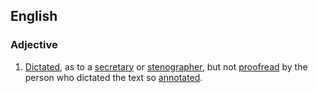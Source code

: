 ==English==

===Adjective===
{{en-adj|-}}

# {{label|en|idiomatic}} [[dictated|Dictated]], as to a [[secretary]] or [[stenographer]], but not [[proofread]] by the person who dictated the text so [[annotated]].